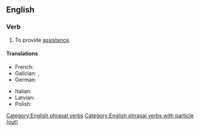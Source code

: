 ==English==

===Verb===
{{en-verb|*}}

# {{lb|en|transitive|intransitive}} To provide [[assistance]].
#: {{ux|en|When we moved house, the children '''helped out''' by packing their toys.}}
#: {{ux|en|Could you '''help''' me '''out'''? I'm trying to find the railway station.}}

====Translations====
{{trans-top|provide assistance}}
* French: {{t+|fr|dépanner}}
* Galician: {{t+|gl|axudar}}, {{t+|gl|asesorar}}
* German: {{t+|de|aushelfen}}
{{trans-mid}}
* Italian: {{t|it|essere d'aiuto}}
* Latvian: {{t|lv|izlīdzēt}}
* Polish: {{t+|pl|pomóc}}
{{trans-bottom}}

[[Category:English phrasal verbs]]
[[Category:English phrasal verbs with particle (out)]]